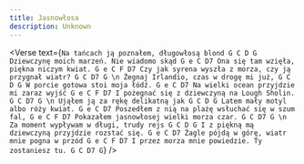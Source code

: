 ```yaml
---
title: Jasnowłosa
description: Unknown
---
```



<Verse
  text={`
Na tańcach ją poznałem, długowłosą blond G C D G
Dziewczynę moich marzeń. Nie wiadomo skąd G e C D7
Ona się tam wzięła, piękna niczym kwiat. G e C F D7
Czy jak syrena wyszła z morza, czy ją przygnał wiatr? G C D7 G
\n
Żegnaj Irlandio, czas w drogę mi już, G C D G
W porcie gotowa stoi moja łódź. G e C D7
Na wielki ocean przyjdzie mi zaraz wyjść G e C F D7
I pożegnać się z dziewczyną na Lough Sholin. G C D7 G
\n
Ująłem ją za rękę delikatną jak G C D G
Latem mały motyl albo róży kwiat. G e C D7
Poszedłem z nią na plażę wsłuchać się w szum fal, G e C F D7
Pokazałem jasnowłosej wielki morza czar. G C D7 G
\n
Za moment wypływam w długi, trudy rejs G C D G
I z piękną mą dziewczyną przyjdzie rozstać się. G e C D7
Żagle pójdą w górę, wiatr mnie pogna w przód G e C F D7
I przez morza mnie powiedzie. Ty zostaniesz tu. G C D7 G
`}
/>
